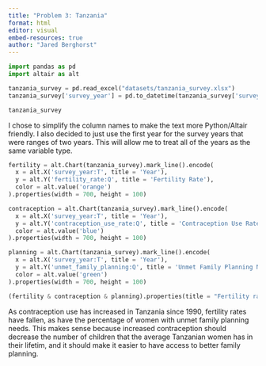 ```yaml
---
title: "Problem 3: Tanzania"
format: html
editor: visual
embed-resources: true
author: "Jared Berghorst"
---
```


```python
import pandas as pd
import altair as alt

tanzania_survey = pd.read_excel("datasets/tanzania_survey.xlsx")
tanzania_survey['survey_year'] = pd.to_datetime(tanzania_survey['survey_year'], format='%Y')

tanzania_survey
```

I chose to simplify the column names to make the text more Python/Altair friendly. I also decided to just use the first year for the survey years that were ranges of two years. This will allow me to treat all of the years as the same variable type.

```python
fertility = alt.Chart(tanzania_survey).mark_line().encode(
  x = alt.X('survey_year:T', title = 'Year'),
  y = alt.Y('fertility_rate:Q', title = 'Fertility Rate'),
  color = alt.value('orange')
).properties(width = 700, height = 100)

contraception = alt.Chart(tanzania_survey).mark_line().encode(
  x = alt.X('survey_year:T', title = 'Year'),
  y = alt.Y('contraception_use_rate:Q', title = 'Contraception Use Rate'),
  color = alt.value('blue')
).properties(width = 700, height = 100)

planning = alt.Chart(tanzania_survey).mark_line().encode(
  x = alt.X('survey_year:T', title = 'Year'),
  y = alt.Y('unmet_family_planning:Q', title = 'Unmet Family Planning Need Rate'),
  color = alt.value('green')
).properties(width = 700, height = 100)

(fertility & contraception & planning).properties(title = "Fertility rates and unmet family planning needs decrease as use of contraception increases in Tanzania")
```

As contraception use has increased in Tanzania since 1990, fertility rates have fallen, as have the percentage of women with unmet family planning needs. This makes sense because increased contraception should decrease the number of children that the average Tanzanian women has in their lifetim, and it should make it easier to have access to better family planning.


